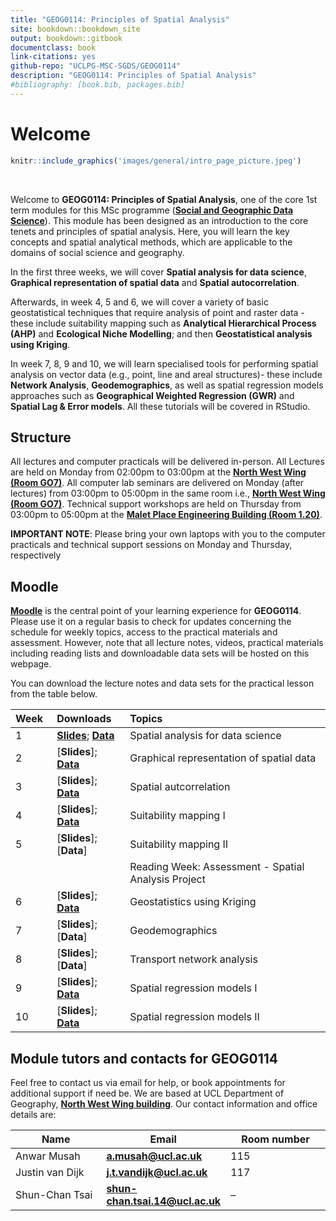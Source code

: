 ```yaml
--- 
title: "GEOG0114: Principles of Spatial Analysis"
site: bookdown::bookdown_site
output: bookdown::gitbook
documentclass: book
link-citations: yes
github-repo: "UCLPG-MSC-SGDS/GEOG0114"
description: "GEOG0114: Principles of Spatial Analysis"
#bibliography: [book.bib, packages.bib]
---
```


# Welcome {-}

```r
knitr::include_graphics('images/general/intro_page_picture.jpeg') 
```
<br />

Welcome to **GEOG0114: Principles of Spatial Analysis**, one of the core 1st term modules for this MSc programme ([**Social and Geographic Data Science**](https://www.geog.ucl.ac.uk/study/graduate-taught/msc-social-and-geographic-data-science)). This module has been designed as an introduction to the core tenets and principles of spatial analysis. Here, you will learn the key concepts and spatial analytical methods, which are applicable to the domains of social science and geography.

In the first three weeks, we will cover **Spatial analysis for data science**, **Graphical representation of spatial data** and **Spatial autocorrelation**. 

Afterwards, in week 4, 5 and 6, we will cover a variety of basic geostatistical techniques that require analysis of point and raster data - these include suitability mapping such as **Analytical Hierarchical Process (AHP)** and **Ecological Niche Modelling**; and then **Geostatistical analysis using Kriging**. 

In week 7, 8, 9 and 10, we will learn specialised tools for performing spatial analysis on vector data (e.g., point, line and areal structures)- these include **Network Analysis**,  **Geodemographics**, as well as spatial regression models approaches such as **Geographical Weighted Regression (GWR)** and  **Spatial Lag & Error models**. All these tutorials will be covered in RStudio.

## Structure {-}

All lectures and computer practicals will be delivered in-person. All Lectures are held on Monday from 02:00pm to 03:00pm at the [**North West Wing (Room GO7)**](https://www.ucl.ac.uk/maps/north-west-wing-building). All computer lab seminars are delivered on Monday (after lectures) from 03:00pm to 05:00pm in the same room i.e., [**North West Wing (Room GO7)**](https://www.ucl.ac.uk/maps/north-west-wing-building). Technical support workshops are held on Thursday from 03:00pm to 05:00pm at the [**Malet Place Engineering Building (Room 1.20)**](https://www.ucl.ac.uk/maps/malet-place-engineering-building).

<div class="note">
**IMPORTANT NOTE**: Please bring your own laptops with you to the computer practicals and technical support sessions on Monday and Thursday, respectively   
</div>

## Moodle {-}

[**Moodle**](https://moodle.ucl.ac.uk/) is the central point of your learning experience for **GEOG0114**. Please use it on a regular basis to check for updates concerning the schedule for weekly topics, access to the practical materials and assessment. However, note that all lecture notes, videos, practical materials including reading lists and downloadable data sets will be hosted on this webpage.

You can download the lecture notes and data sets for the practical lesson from the table below.

|**Week**   |**Downloads**  |**Topics**  |
|:---       |:------           |:------------------ |
|1| [**Slides**](https://github.com/UCLPG-MSC-SGDS/GEOG0114/raw/main/Lecture_notes/WK1%20Lecture%201%20Notes%202022-23.pptx); [**Data**](https://github.com/UCLPG-MSC-SGDS/GEOG0114/raw/main/Week%201%20-%20Dataset.zip) | Spatial analysis for data science |
|2| [**Slides**]; [**Data**](https://github.com/UCLPG-MSC-SGDS/GEOG0114/raw/main/Week%202%20-%20Dataset.zip) | Graphical representation of spatial data |
|3| [**Slides**]; [**Data**](https://github.com/UCLPG-MSC-SGDS/GEOG0114/raw/main/Week%203%20-%20Dataset.zip) | Spatial autcorrelation |
|4| [**Slides**]; [**Data**](https://github.com/UCLPG-MSC-SGDS/GEOG0114/raw/main/Week%204%20-%20Dataset.zip)| Suitability mapping I |
|5| [**Slides**]; [**Data**] | Suitability mapping II |
| | | Reading Week: Assessment - Spatial Analysis Project |
|6| [**Slides**]; [**Data**](https://github.com/UCLPG-MSC-SGDS/GEOG0114/raw/main/Week%206%20-%20Dataset.zip) | Geostatistics using Kriging | 
|7| [**Slides**]; [**Data**] | Geodemographics |
|8| [**Slides**]; [**Data**] | Transport network analysis |
|9| [**Slides**]; [**Data**](https://github.com/UCLPG-MSC-SGDS/GEOG0114/raw/main/Week%209%20-%20Dataset.zip) | Spatial regression models I |
|10| [**Slides**]; [**Data**](https://github.com/UCLPG-MSC-SGDS/GEOG0114/raw/main/Week%2010%20-%20Dataset.zip) | Spatial regression models II |

## Module tutors and contacts for GEOG0114 {-}

Feel free to contact us via email for help, or book appointments for additional support if need be. We are based at UCL Department of Geography, [**North West Wing building**](https://www.ucl.ac.uk/maps/north-west-wing-building). Our contact information and office details are:

**Name**| **Email**| **Room number**
------------ | ------------- | -------------
Anwar Musah|[**a.musah@ucl.ac.uk**](a.musah@ucl.ac.uk)| 115
Justin van Dijk|[**j.t.vandijk@ucl.ac.uk**](j.t.vandijk@ucl.ac.uk)| 117
Shun-Chan Tsai|[**shun-chan.tsai.14@ucl.ac.uk**](shun-chan.tsai.14@ucl.ac.uk)| --
